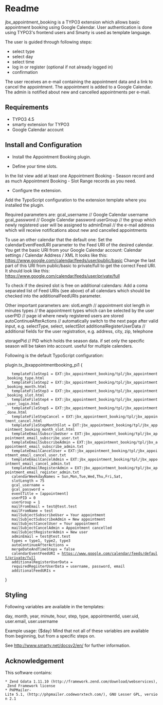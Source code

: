 = Readme =

jbx_appointment_booking is a TYPO3 extension which allows basic appointment booking using Google Calendar.
User authentication is done using TYPO3's frontend users and Smarty is used as template language.

The user is guided through following steps:
* select type
* select day
* select time
* log in or register (optional if not already logged in)
* confirmation

The user receives an e-mail containing the appointment data and a link to cancel the appointment.
The appointment is added to a Google Calendar.
The admin is notified about new and cancelled appointments per e-mail.

== Requirements ==

* TYPO3 4.5
* smarty extension for TYPO3
* Google Calendar account

== Install and Configuration ==

* Install the Appointment Booking plugin.

* Define your time slots.

In the list view add at least one Appointment Booking - Season record and as much Appointment Booking - Slot Range
records as you need.

* Configure the extension.

Add the TypoScript configuration to the extension template where you installed the plugin.

Required parameters are:
gcal_username // Google Calendar username
gcal_password // Google Calendar password
userGroup // the group which newly registered user will be assigned to
adminEmail // the e-mail address which will receive notifications about new and cancelled appointments

To use an other calendar that the default one:
Set the calendarEventFeedURI parameter to the Feed URI of the desired calendar.
You get the basic URI from your Google Calendar account:
Calendar settings / Calendar Address / XML
It looks like this: https://www.google.com/calendar/feeds/user/public/basic
Change the last part of this URI from public/basic to private/full to get the correct Feed URI.
It should look like this: https://www.google.com/calendar/feeds/user/private/full

To check if the desired slot is free on additional calendars:
Add a coma separated list of Feed URIs (see above) of all calendars which should be checked 
into the additionalFeedURIs parameter.

Other important parameters are:
slotLength // appointment slot length in minutes
types // the appointment types which can be selected by the user
userPID // page id where newly registered users are stored
autoContinueAfterActions // automatically switch to the next page after valid input, e.g. selectType, select, selectSlot
additionalRegisterUserData // additional fields for the user registration, e.g. address, city, zip, telephone

storagePid // PID which holds the season data. if set only the specific season will be taken into account. useful for multiple calenders.

Following is the default TypoScript configuration:

plugin.tx_jbxappointmentbooking_pi1 {
    templateFileStep1 = EXT:jbx_appointment_booking/tpl/jbx_appointment_booking_type.html
    templateFileStep2 = EXT:jbx_appointment_booking/tpl/jbx_appointment_booking_month.html
    templateFileStep3 = EXT:jbx_appointment_booking/tpl/jbx_appointment_booking_slot.html
    templateFileStep4 = EXT:jbx_appointment_booking/tpl/jbx_appointment_user_login.html
    templateFileStep5 = EXT:jbx_appointment_booking/tpl/jbx_appointment_done.html
    templateFileStepCancel = EXT:jbx_appointment_booking/tpl/jbx_appointment_cancel.html
    templateFileStepMonthSlot = EXT:jbx_appointment_booking/tpl/jbx_appointment_booking_month_slot.html
    templateEmailSubscribeUser = EXT:jbx_appointment_booking/tpl/jbx_appointment_email_subscribe_user.txt
    templateEmailSubscribeAdmin = EXT:jbx_appointment_booking/tpl/jbx_appointment_email_subscribe_admin.txt
    templateEmailCancelUser = EXT:jbx_appointment_booking/tpl/jbx_appointment_email_cancel_user.txt
    templateEmailCancelAdmin = EXT:jbx_appointment_booking/tpl/jbx_appointment_email_cancel_admin.txt
    templateEmailRegisterAdmin = EXT:jbx_appointment_booking/tpl/jbx_appointment_email_register_admin.txt
    calendarWeekdayNames = Sun,Mon,Tue,Wed,Thu,Fri,Sat,
    slotLength = 75
    gcal_username = 
    gcal_password = 
    eventTitle = [appointment] 
    userPID = 0
    userGroup = 1
    mailFromEmail = test@test.test
    mailFromName = test
    mailSubjectSubscribeUser = Your appointment
    mailSubjectSubscribeAdmin = New appointment
    mailSubjectCancelUser = Your appointment
    mailSubjectCancelAdmin = Appointment cancelled
    mailSubjectRegisterAdmin = New user
    adminEmail = test@test.test
    types = type1, type2, type3
    autoContinueAfterActions = 
    mergeDateAndTimeSteps = false
    calendarEventFeedURI = https://www.google.com/calendar/feeds/default/private/full
    additionalRegisterUserData = 
    requiredRegisterUserData = username, password, email
    additionalFeedURIs = 
}

== Styling ==

Following variables are available in the templates:

day, month, year, minute, hour, step, type, appointmentId, user.uid, user.email, user.username

Example usage: {$day}
Mind that not all of these variables are available from beginning, but from a specific steps on.

See http://www.smarty.net/docsv2/en/ for further information.

== Acknowledgement ==

This software contains:

 * Zend Gdata 1.11.10 (http://framework.zend.com/download/webservices), Zend Framework license
 * PHPMailer-Lite 5.1, (http://phpmailer.codeworxtech.com/), GNU Lesser GPL, version 2.1